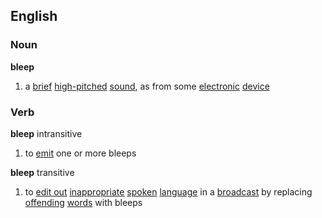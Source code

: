 ==English==
===Noun===
'''bleep'''
# a [[brief]] [[high-pitched]] [[sound]], as from some [[electronic]] [[device]]
===Verb===
'''bleep''' intransitive
# to [[emit]] one or more bleeps
'''bleep''' transitive
# to [[edit out]] [[inappropriate]] [[spoken]] [[language]] in a [[broadcast]] by replacing [[offend]]ing [[word]]s with bleeps
